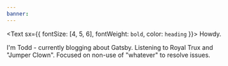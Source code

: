 ---
banner: 
---

<Text sx={{ fontSize: [4, 5, 6], fontWeight: `bold`, color: `heading` }}>
  Howdy.
</Text>

I'm Todd - currently blogging about Gatsby. Listening to Royal Trux and "Jumper Clown". Focused on non-use of "whatever" to resolve issues.
